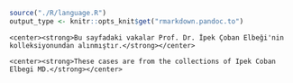 ```r

source("./R/language.R")
output_type <- knitr::opts_knit$get("rmarkdown.pandoc.to")

```


```asis

<center><strong>Bu sayfadaki vakalar Prof. Dr. İpek Çoban Elbeği'nin kolleksiyonundan alınmıştır.</strong></center>

```


```asis

<center><strong>These cases are from the collections of Ipek Coban Elbegi MD.</strong></center>

```


